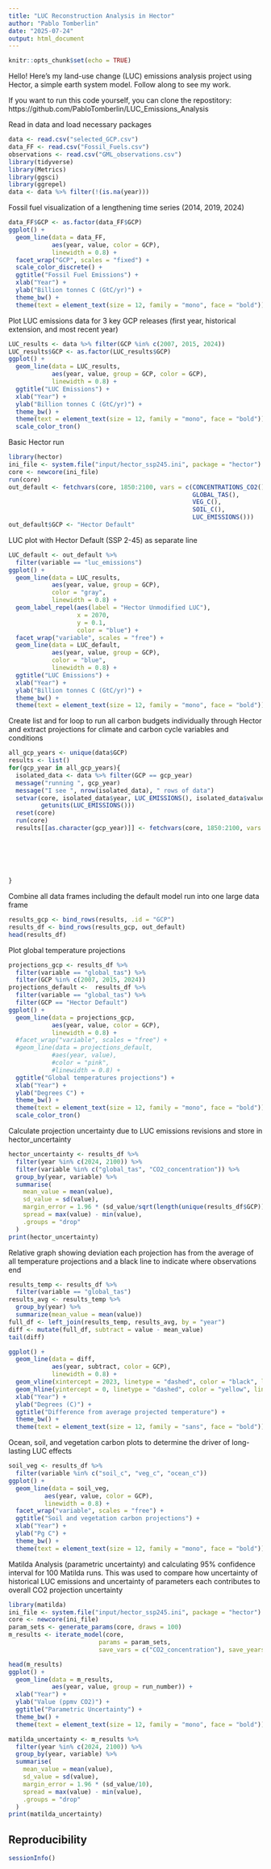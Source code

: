 ```yaml
---
title: "LUC Reconstruction Analysis in Hector"
author: "Pablo Tomberlin"
date: "2025-07-24"
output: html_document
---
```

```r
knitr::opts_chunk$set(echo = TRUE)
```

Hello! Here's my land-use change (LUC) emissions analysis project using Hector, a simple earth system model. Follow along to see my work.

If you want to run this code yourself, you can clone the repostitory:
https://github.com/PabloTomberlin/LUC_Emissions_Analysis

Read in data and load necessary packages
```r
data <- read.csv("selected_GCP.csv")
data_FF <- read.csv("Fossil_Fuels.csv")
observations <- read.csv("GML_observations.csv")
library(tidyverse)
library(Metrics)
library(ggsci)
library(ggrepel)
data <- data %>% filter(!(is.na(year)))
```

Fossil fuel visualization of a lengthening time series (2014, 2019, 2024)
```r
data_FF$GCP <- as.factor(data_FF$GCP)
ggplot() +
  geom_line(data = data_FF,
            aes(year, value, color = GCP),
            linewidth = 0.8) +
  facet_wrap("GCP", scales = "fixed") +
  scale_color_discrete() +
  ggtitle("Fossil Fuel Emissions") +
  xlab("Year") +
  ylab("Billion tonnes C (GtC/yr)") +
  theme_bw() +
  theme(text = element_text(size = 12, family = "mono", face = "bold"))
```

Plot LUC emissions data for 3 key GCP releases (first year, historical extension, and most recent year)
```r
LUC_results <- data %>% filter(GCP %in% c(2007, 2015, 2024))
LUC_results$GCP <- as.factor(LUC_results$GCP)
ggplot() +
  geom_line(data = LUC_results,
            aes(year, value, group = GCP, color = GCP),
            linewidth = 0.8) +
  ggtitle("LUC Emissions") +
  xlab("Year") +
  ylab("Billion tonnes C (GtC/yr)") +
  theme_bw() +
  theme(text = element_text(size = 12, family = "mono", face = "bold")) +
  scale_color_tron()
```

Basic Hector run
```r
library(hector)
ini_file <- system.file("input/hector_ssp245.ini", package = "hector")
core <- newcore(ini_file)
run(core)
out_default <- fetchvars(core, 1850:2100, vars = c(CONCENTRATIONS_CO2(),
                                                   GLOBAL_TAS(),
                                                   VEG_C(),
                                                   SOIL_C(),
                                                   LUC_EMISSIONS()))
out_default$GCP <- "Hector Default"
```

LUC plot with Hector Default (SSP 2-45) as separate line
```r
LUC_default <- out_default %>%
  filter(variable == "luc_emissions")
ggplot() +
  geom_line(data = LUC_results,
            aes(year, value, group = GCP),
            color = "gray",
            linewidth = 0.8) +
  geom_label_repel(aes(label = "Hector Unmodified LUC"),
                   x = 2070,
                   y = 0.1,
                   color = "blue") +
  facet_wrap("variable", scales = "free") +
  geom_line(data = LUC_default,
            aes(year, value, group = GCP),
            color = "blue",
            linewidth = 0.8) +
  ggtitle("LUC Emissions") +
  xlab("Year") +
  ylab("Billion tonnes C (GtC/yr)") +
  theme_bw() +
  theme(text = element_text(size = 12, family = "mono", face = "bold"))
```

Create list and for loop to run all carbon budgets individually through Hector and extract projections for climate and carbon cycle variables and conditions
```r
all_gcp_years <- unique(data$GCP)
results <- list()
for(gcp_year in all_gcp_years){
  isolated_data <- data %>% filter(GCP == gcp_year)
  message("running ", gcp_year)
  message("I see ", nrow(isolated_data), " rows of data")
  setvar(core, isolated_data$year, LUC_EMISSIONS(), isolated_data$value,
         getunits(LUC_EMISSIONS()))
  reset(core)
  run(core)
  results[[as.character(gcp_year)]] <- fetchvars(core, 1850:2100, vars = c(CONCENTRATIONS_CO2(),
                                                                           GLOBAL_TAS(),
                                                                           VEG_C(),
                                                                           SOIL_C(),
                                                                           LUC_EMISSIONS(),
                                                                           OCEAN_C()))
  
}

```

Combine all data frames including the default model run into one large data frame
```r
results_gcp <- bind_rows(results, .id = "GCP")
results_df <- bind_rows(results_gcp, out_default)
head(results_df)
```

Plot global temperature projections
```r
projections_gcp <- results_df %>%
  filter(variable == "global_tas") %>%
  filter(GCP %in% c(2007, 2015, 2024))
projections_default <-  results_df %>%
  filter(variable == "global_tas") %>%
  filter(GCP == "Hector Default")
ggplot() +
  geom_line(data = projections_gcp,
            aes(year, value, color = GCP),
            linewidth = 0.8) +
  #facet_wrap("variable", scales = "free") +
  #geom_line(data = projections_default,
            #aes(year, value),
            #color = "pink",
            #linewidth = 0.8) +
  ggtitle("Global temperatures projections") +
  xlab("Year") +
  ylab("Degrees C") +
  theme_bw() +
  theme(text = element_text(size = 12, family = "mono", face = "bold")) +
  scale_color_tron()
```

Calculate projection uncertainty due to LUC emissions revisions and store in hector_uncertainty
```r
hector_uncertainty <- results_df %>%
  filter(year %in% c(2024, 2100)) %>%
  filter(variable %in% c("global_tas", "CO2_concentration")) %>%
  group_by(year, variable) %>%
  summarise(
    mean_value = mean(value),
    sd_value = sd(value),
    margin_error = 1.96 * (sd_value/sqrt(length(unique(results_df$GCP)))),
    spread = max(value) - min(value),
    .groups = "drop"
  )
print(hector_uncertainty)
```

Relative graph showing deviation each projection has from the average of all temperature projections and a black line to indicate where observations end
```r
results_temp <- results_df %>%
  filter(variable == "global_tas")
results_avg <- results_temp %>%
  group_by(year) %>%
  summarize(mean_value = mean(value))
full_df <- left_join(results_temp, results_avg, by = "year")
diff <- mutate(full_df, subtract = value - mean_value)
tail(diff)

ggplot() +
  geom_line(data = diff,
            aes(year, subtract, color = GCP),
            linewidth = 0.8) +
  geom_vline(xintercept = 2023, linetype = "dashed", color = "black", linewidth = 0.8) +
  geom_hline(yintercept = 0, linetype = "dashed", color = "yellow", linewidth = 0.8) +
  xlab("Year") +
  ylab("Degrees (C)") +
  ggtitle("Difference from average projected temperature") +
  theme_bw() +
  theme(text = element_text(size = 12, family = "sans", face = "bold"))
```

Ocean, soil, and vegetation carbon plots to determine the driver of long-lasting LUC effects
```r
soil_veg <- results_df %>%
  filter(variable %in% c("soil_c", "veg_c", "ocean_c"))
ggplot() +
  geom_line(data = soil_veg,
          aes(year, value, color = GCP),
          linewidth = 0.8) +
  facet_wrap("variable", scales = "free") +
  ggtitle("Soil and vegetation carbon projections") +
  xlab("Year") +
  ylab("Pg C") +
  theme_bw() +
  theme(text = element_text(size = 12, family = "mono", face = "bold"))
```

Matilda Analysis (parametric uncertainty) and calculating 95% confidence interval for 100 Matilda runs. This was used to compare how uncertainty of historical LUC emissions and uncertainty of parameters each contributes to overall CO2 projection uncertainty
```r
library(matilda)
ini_file <- system.file("input/hector_ssp245.ini", package = "hector")
core <- newcore(ini_file)
param_sets <- generate_params(core, draws = 100)
m_results <- iterate_model(core, 
                         params = param_sets,
                         save_vars = c("CO2_concentration"), save_years = 1850:2100)
```

```r
head(m_results)
ggplot() +
  geom_line(data = m_results,
            aes(year, value, group = run_number)) +
  xlab("Year") +
  ylab("Value (ppmv CO2)") +
  ggtitle("Parametric Uncertainty") +
  theme_bw() +
  theme(text = element_text(size = 12, family = "mono", face = "bold"))

matilda_uncertainty <- m_results %>%
  filter(year %in% c(2024, 2100)) %>%
  group_by(year, variable) %>%
  summarise(
    mean_value = mean(value),
    sd_value = sd(value),
    margin_error = 1.96 * (sd_value/10),
    spread = max(value) - min(value),
    .groups = "drop"
  )
print(matilda_uncertainty)
```

## Reproducibility

```r
sessionInfo()
```

